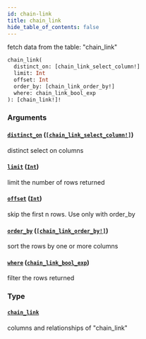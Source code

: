 ```yaml
---
id: chain-link
title: chain_link
hide_table_of_contents: false
---
```


fetch data from the table: "chain_link"

```graphql
chain_link(
  distinct_on: [chain_link_select_column!]
  limit: Int
  offset: Int
  order_by: [chain_link_order_by!]
  where: chain_link_bool_exp
): [chain_link!]!
```

### Arguments

#### [`distinct_on`](#) ([`[chain_link_select_column!]`](/07-graphql/enums/chain-link-select-column))

distinct select on columns

#### [`limit`](#) ([`Int`](/07-graphql/scalars/int))

limit the number of rows returned

#### [`offset`](#) ([`Int`](/07-graphql/scalars/int))

skip the first n rows. Use only with order_by

#### [`order_by`](#) ([`[chain_link_order_by!]`](/07-graphql/inputs/chain-link-order-by))

sort the rows by one or more columns

#### [`where`](#) ([`chain_link_bool_exp`](/07-graphql/inputs/chain-link-bool-exp))

filter the rows returned

### Type

#### [`chain_link`](/07-graphql/objects/chain-link)

columns and relationships of "chain_link"

